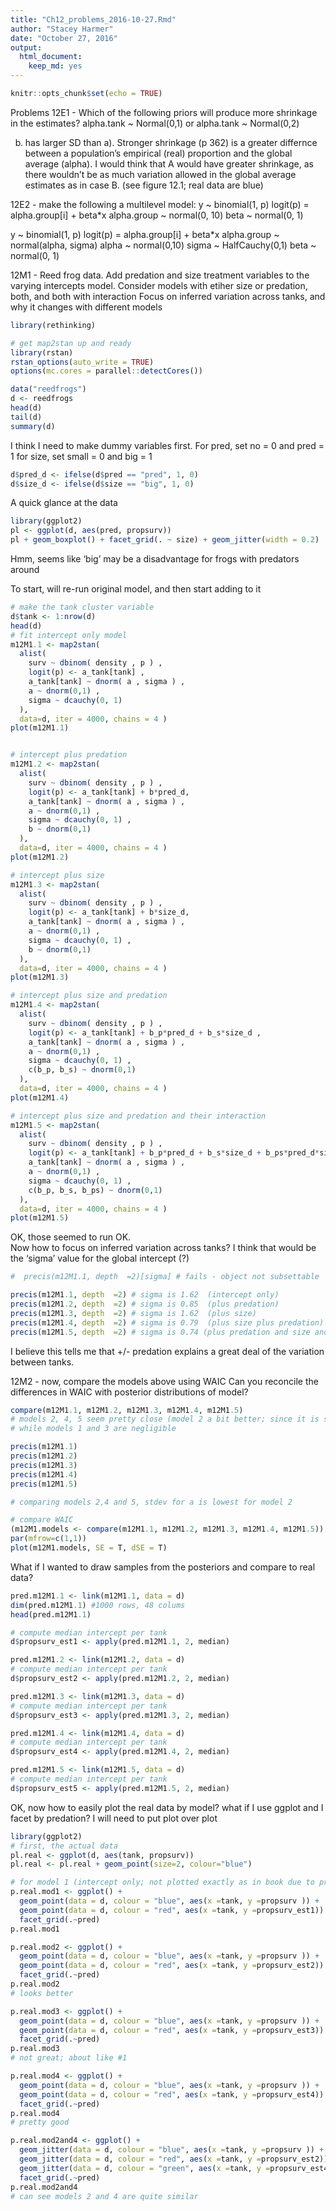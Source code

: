 ```yaml
---
title: "Ch12_problems_2016-10-27.Rmd"
author: "Stacey Harmer"
date: "October 27, 2016"
output: 
  html_document: 
    keep_md: yes
---
```

```r
knitr::opts_chunk$set(echo = TRUE)
```

Problems
12E1 - Which of the following priors will produce more shrinkage in the estimates? alpha.tank ~ Normal(0,1) or alpha.tank ~ Normal(0,2)

b) has larger SD than a).  Stronger shrinkage (p 362) is a greater differnce between a population's empirical (real) proportion
and the global average (alpha).  I would think that A would have greater shrinkage, as there wouldn't be as much
variation allowed in the global average estimates as in case B.  (see figure 12.1; real data are blue)

12E2 - make the following a multilevel model:
 y ~ binomial(1, p)
 logit(p) = alpha.group[i] + beta*x
 alpha.group ~ normal(0, 10)
 beta ~ normal(0, 1)
 
 y ~ binomial(1, p)
 logit(p) = alpha.group[i] + beta*x
 alpha.group ~ normal(alpha, sigma)
 alpha ~ normal(0,10)
 sigma ~ HalfCauchy(0,1)
 beta ~ normal(0, 1)

12M1 - Reed frog data.  Add predation and size treatment variables to the varying intercepts model.
Consider models with etiher size or predation, both, and both with interaction
Focus on inferred variation across tanks, and why it changes with different models

```r
library(rethinking)

# get map2stan up and ready
library(rstan)
rstan_options(auto_write = TRUE)
options(mc.cores = parallel::detectCores())

data("reedfrogs")
d <- reedfrogs
head(d)
tail(d)
summary(d)
```

I think I need to make dummy variables first.
For pred, set no = 0 and pred = 1
for size, set small = 0 and big = 1
```r
d$pred_d <- ifelse(d$pred == "pred", 1, 0)
d$size_d <- ifelse(d$size == "big", 1, 0)
```
A quick glance at the data
```r
library(ggplot2)
pl <- ggplot(d, aes(pred, propsurv))
pl + geom_boxplot() + facet_grid(. ~ size) + geom_jitter(width = 0.2)
```
Hmm, seems like 'big' may be a disadvantage for frogs with predators around

To start, will re-run original model, and then start adding to it

```r
# make the tank cluster variable
d$tank <- 1:nrow(d)
head(d)
# fit intercept only model
m12M1.1 <- map2stan(
  alist(
    surv ~ dbinom( density , p ) ,
    logit(p) <- a_tank[tank] ,
    a_tank[tank] ~ dnorm( a , sigma ) ,
    a ~ dnorm(0,1) ,
    sigma ~ dcauchy(0, 1)
  ),
  data=d, iter = 4000, chains = 4 )
plot(m12M1.1)


# intercept plus predation
m12M1.2 <- map2stan(
  alist(
    surv ~ dbinom( density , p ) ,
    logit(p) <- a_tank[tank] + b*pred_d,
    a_tank[tank] ~ dnorm( a , sigma ) ,
    a ~ dnorm(0,1) ,
    sigma ~ dcauchy(0, 1) ,
    b ~ dnorm(0,1)
  ),
  data=d, iter = 4000, chains = 4 )
plot(m12M1.2)

# intercept plus size
m12M1.3 <- map2stan(
  alist(
    surv ~ dbinom( density , p ) ,
    logit(p) <- a_tank[tank] + b*size_d,
    a_tank[tank] ~ dnorm( a , sigma ) ,
    a ~ dnorm(0,1) ,
    sigma ~ dcauchy(0, 1) ,
    b ~ dnorm(0,1)
  ),
  data=d, iter = 4000, chains = 4 )
plot(m12M1.3)

# intercept plus size and predation 
m12M1.4 <- map2stan(
  alist(
    surv ~ dbinom( density , p ) ,
    logit(p) <- a_tank[tank] + b_p*pred_d + b_s*size_d ,
    a_tank[tank] ~ dnorm( a , sigma ) ,
    a ~ dnorm(0,1) ,
    sigma ~ dcauchy(0, 1) ,
    c(b_p, b_s) ~ dnorm(0,1)
  ),
  data=d, iter = 4000, chains = 4 )
plot(m12M1.4)

# intercept plus size and predation and their interaction
m12M1.5 <- map2stan(
  alist(
    surv ~ dbinom( density , p ) ,
    logit(p) <- a_tank[tank] + b_p*pred_d + b_s*size_d + b_ps*pred_d*size_d,
    a_tank[tank] ~ dnorm( a , sigma ) ,
    a ~ dnorm(0,1) ,
    sigma ~ dcauchy(0, 1) ,
    c(b_p, b_s, b_ps) ~ dnorm(0,1)
  ),
  data=d, iter = 4000, chains = 4 )
plot(m12M1.5)

```
OK, those seemed to run OK.  
Now how to focus on inferred variation across tanks?
I think that would be the 'sigma' value for the global intercept (?)

```r
#  precis(m12M1.1, depth  =2)[sigma] # fails - object not subsettable

precis(m12M1.1, depth  =2) # sigma is 1.62  (intercept only)
precis(m12M1.2, depth  =2) # sigma is 0.85  (plus predation)
precis(m12M1.3, depth  =2) # sigma is 1.62  (plus size)
precis(m12M1.4, depth  =2) # sigma is 0.79  (plus size plus predation)
precis(m12M1.5, depth  =2) # sigma is 0.74 (plus predation and size and interaction)
```
I believe this tells me that +/- predation explains a great deal of the variation between tanks.


12M2 - now, compare the models above using WAIC
Can you reconcile the differences in WAIC  with posterior distributions of model?

```r
compare(m12M1.1, m12M1.2, m12M1.3, m12M1.4, m12M1.5)
# models 2, 4, 5 seem pretty close (model 2 a bit better; since it is simpler, we should favor it)
# while models 1 and 3 are negligible

precis(m12M1.1)
precis(m12M1.2)
precis(m12M1.3)
precis(m12M1.4)
precis(m12M1.5)

# comparing models 2,4 and 5, stdev for a is lowest for model 2

# compare WAIC
(m12M1.models <- compare(m12M1.1, m12M1.2, m12M1.3, m12M1.4, m12M1.5))
par(mfrow=c(1,1))
plot(m12M1.models, SE = T, dSE = T) 

```

What if I wanted to draw samples from the posteriors and compare to real data?
```r
pred.m12M1.1 <- link(m12M1.1, data = d)
dim(pred.m12M1.1) #1000 rows, 48 colums
head(pred.m12M1.1)

# compute median intercept per tank
d$propsurv_est1 <- apply(pred.m12M1.1, 2, median)

pred.m12M1.2 <- link(m12M1.2, data = d)
# compute median intercept per tank
d$propsurv_est2 <- apply(pred.m12M1.2, 2, median)

pred.m12M1.3 <- link(m12M1.3, data = d)
# compute median intercept per tank
d$propsurv_est3 <- apply(pred.m12M1.3, 2, median)

pred.m12M1.4 <- link(m12M1.4, data = d)
# compute median intercept per tank
d$propsurv_est4 <- apply(pred.m12M1.4, 2, median)

pred.m12M1.5 <- link(m12M1.5, data = d)
# compute median intercept per tank
d$propsurv_est5 <- apply(pred.m12M1.5, 2, median)

```
OK, now how to easily plot the real data by model?
what if I use ggplot and I facet by predation?
I will need to put plot over plot

```r
library(ggplot2)
# first, the actual data
pl.real <- ggplot(d, aes(tank, propsurv))
pl.real <- pl.real + geom_point(size=2, colour="blue") 

# for model 1 (intercept only; not plotted exactly as in book due to predation facet grid)
p.real.mod1 <- ggplot() + 
  geom_point(data = d, colour = "blue", aes(x =tank, y =propsurv )) +  #blue for real data
  geom_point(data = d, colour = "red", aes(x =tank, y =propsurv_est1)) + # red for model
  facet_grid(.~pred)
p.real.mod1

p.real.mod2 <- ggplot() + 
  geom_point(data = d, colour = "blue", aes(x =tank, y =propsurv )) +  #blue for real data
  geom_point(data = d, colour = "red", aes(x =tank, y =propsurv_est2)) + # red for model
  facet_grid(.~pred)
p.real.mod2
# looks better

p.real.mod3 <- ggplot() + 
  geom_point(data = d, colour = "blue", aes(x =tank, y =propsurv )) +  #blue for real data
  geom_point(data = d, colour = "red", aes(x =tank, y =propsurv_est3)) + # red for model
  facet_grid(.~pred)
p.real.mod3
# not great; about like #1

p.real.mod4 <- ggplot() + 
  geom_point(data = d, colour = "blue", aes(x =tank, y =propsurv )) +  #blue for real data
  geom_point(data = d, colour = "red", aes(x =tank, y =propsurv_est4)) + # red for model
  facet_grid(.~pred)
p.real.mod4
# pretty good

p.real.mod2and4 <- ggplot() + 
  geom_jitter(data = d, colour = "blue", aes(x =tank, y =propsurv )) +  #blue for real data
  geom_jitter(data = d, colour = "red", aes(x =tank, y =propsurv_est2)) + # red for model 2
  geom_jitter(data = d, colour = "green", aes(x =tank, y =propsurv_est4)) + # green for model 4
  facet_grid(.~pred) 
p.real.mod2and4
# can see models 2 and 4 are quite similar

```
